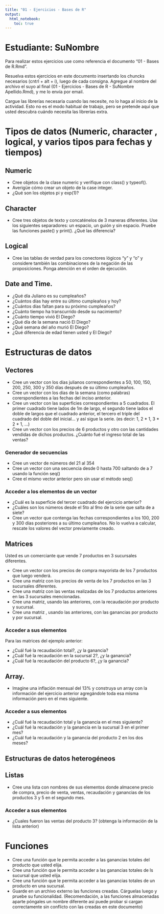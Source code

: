 ```yaml
---
title: "01 - Ejercicios - Bases de R"
output: 
  html_notebook: 
    toc: true
---
```


# Estudiante: SuNombre 

Para realizar estos ejercicios use como referencia el documento "01 - Bases de R.Rmd".

Resuelva estos ejercicios en este documento insertando los chuncks necesarios (cntrl + alt + i), luego de cada consigna. Agregue al nombre del archivo el suyo al final (01 - Ejercicios - Bases de R - SuNombre Apellido.Rmd), y me lo envía por email.

Cargue las librerías necesaria cuando las necesite, no lo haga al inicio de la actividad. Esto no es el modo habitual de trabajo, pero se pretende aquí que usted descubra cuándo necesita las librerías extra.

# Tipos de datos (Numeric, character , logical, y varios tipos para fechas y tiempos)

## Numeric

-   Cree objetos de la clase numeric y verifique con class() y typeof().
-   Averigüe cómo crear un objeto de la case integer.
-   ¿Qué son los objetos pi y exp(1)?

## Character

-   Cree tres objetos de texto y concaténelos de 3 maneras diferentes. Use los siguientes separadores: un espacio, un guión y sin espacio. Pruebe las funciones paste() y print(). ¿Qué las diferencia?

## Logical

-   Cree las tablas de verdad para los conectores lógicos "y" y "o" y considere también las combinaciones de la negación de las proposiciones. Ponga atención en el orden de ejecución.

## Date and Time.

-   ¿Qué día Juliano es su cumpleaños?
-   ¿Cuántos días hay entre su último cumpleaños y hoy?
-   ¿Cuántos días faltan para su próximo cumpleaños?
-   ¿Cuánto tiempo ha transcurrido desde su nacimiento?
-   ¿Cuánto tiempo vivió El Diego?
-   ¿Qué día de la semana nació El Diego?
-   ¿Qué semana del año murió El Diego?
-   ¿Qué diferencia de edad tienen usted y El Diego?

# Estructuras de datos

## Vectores

-   Cree un vector con los días julianos correspondientes a 50, 100, 150, 200, 250, 300 y 350 días después de su último cumpleaños.
-   Cree un vector con los días de la semana (como palabras) corerspondientes a las fechas del inciso anterior.
-   Cree un vector con las superficies correspondientes a 5 cuadrados. El primer cuadrado tiene lados de 1m de largo, el segundo tiene lados el doble de largos que el cuadrado anterior, el tercero el triple del cuadrado del doble del inicial... y así sigue la serie. (es decir: 1, 2 * 1, 3 * 2 * 1, ...)
-   Cree un vector con los precios de 6 productos y otro con las cantidades vendidas de dichos productos. ¿Cuánto fué el ingreso total de las ventas?

### Generador de secuencias

-   Cree un vector de números del 21 al 354
-   Cree un vector con una secuencia desde 0 hasta 700 saltando de a 7 usando la función seq()
-   Cree el mismo vector anterior pero sin usar el método seq()

### Acceder a los elementos de un vector

-   ¿Cuál es la superficie del tercer cuadrado del ejercicio anterior?
-   ¿Cuáles son los números desde el 5to al 9no de la serie que salta de a siete?
-   Cree un vector que contenga las fechas correspondientes a los 100, 200 y 300 días posteriores a su último cumpleaños. No lo vuelva a calcular, rescate los valores del vector previamente creado.

## Matrices

Usted es un comerciante que vende 7 productos en 3 sucursales diferentes.

-   Cree un vector con los precios de compra mayorista de los 7 productos que luego venderá.
-   Cree una matriz con los precios de venta de los 7 productos en las 3 sucursales diferentes.
-   Cree una matriz con las ventas realizadas de los 7 productos anteriores en las 3 sucursales mencionadas.
-   Cree una matriz, usando las anteriores, con la recaudación por producto y sucursal.
-   Cree una matriz , usando las anteriores, con las ganancias por producto y por sucursal.

### Acceder a sus elementos

Para las matrices del ejemplo anterior:

-   ¿Cuál fué la recaudación total?, ¿y la ganancia?
-   ¿Cuál fué la recaudación en la sucursal 2?, ¿y la ganancia?
-   ¿Cuál fué la recaudación del producto 6?, ¿y la ganancia?

## Array.

-   Imagine una inflación mensual del 13% y construya un array con la información del ejercicio anterior agregándole toda esa misma información pero en el mes siguiente.

### Acceder a sus elementos

-   ¿Cuál fué la recaudación total y la ganancia en el mes siguiente?
-   ¿Cuál fué la recaudación y la ganancia en la sucursal 3 en el primer mes?
-   ¿Cuál fué la recaudación y la ganancia del producto 2 en los dos meses?

## Estructuras de datos heterogéneos

## Listas

-   Cree una lista con nombres de sus elementos donde almacene precio de compra, precio de venta, ventas, recaudación y ganancias de los productos 3 y 5 en el segundo mes.

### Acceder a sus elementos

-   ¿Cuales fueron las ventas del producto 3? (obtenga la información de la lista anterior)

# Funciones

-   Cree una función que le permita acceder a las ganancias totales del producto que usted elija.
-   Cree una función que le permita acceder a las ganancias totales de ls sucursal que usted elija.
-   Cree una función que le permita acceder a las ganancias totales de un producto en una sucursal.
-   Guarde en un archivo externo las funciones creadas. Cárguelas luego y pruebe su funcionalidad. (Recomendación, a las funciones almacenadas aparte póngales un nombre diferente así puede probar si cargan correctamente sin conflicto con las creadas en este documento)

